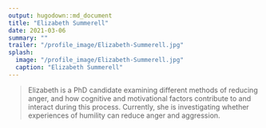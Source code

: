 ```yaml
---
output: hugodown::md_document
title: "Elizabeth Summerell"
date: 2021-03-06
summary: ""
trailer: "/profile_image/Elizabeth-Summerell.jpg"
splash:
  image: "/profile_image/Elizabeth-Summerell.jpg"
  caption: "Elizabeth Summerell"
---
```


> Elizabeth is a PhD candidate examining different methods of reducing anger, and how cognitive and motivational factors contribute to and interact during this process. Currently, she is investigating whether experiences of humility can reduce anger and aggression.

